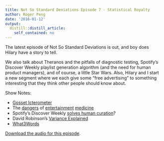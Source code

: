 ```yaml
---
title: Not So Standard Deviations Episode 7 - Statistical Royalty
author: Roger Peng
date: '2016-01-12'
output:
  distill::distill_article:
    self_contained: no
---
```


The latest episode of Not So Standard Deviations is out, and boy does Hilary have a story to tell.

We also talk about Theranos and the pitfalls of diagnostic testing, Spotify's Discover Weekly playlist generation algorithm (and the need for human product managers), and of course, a little Star Wars. Also, Hilary and I start a new segment where we each give some "free advertising" to something interesting that they think other people should know about.

Show Notes:

  * [Gosset Icterometer](http://goo.gl/JDk6ni)
  * The [dangers](http://skybrudeconsulting.com/blog/2015/10/16/theranos-healthcare.html) of [entertainment](https://www.fredhutch.org/en/news/center-news/2013/11/scientists-urge-caution-personal-genetic-screenings.html) [medicine](http://mobihealthnews.com/35444/the-rise-of-the-seemingly-serious-but-just-for-entertainment-purposes-medical-app/)
  * Spotify's Discover Weekly [solves human curation](http://goo.gl/enzFeR)?
  * David Robinson's [Variance Explained](http://varianceexplained.org)
  * [What3Words](http://what3words.com)

[Download the audio for this episode](https://api.soundcloud.com/tracks/241071463/download?client_id=02gUJC0hH2ct1EGOcYXQIzRFU91c72Ea&oauth_token=1-138878-174789515-deb24181d01af).
